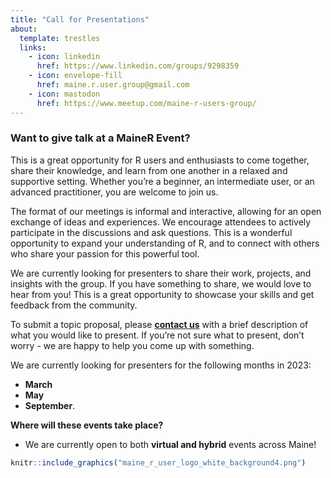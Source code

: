 ```yaml
---
title: "Call for Presentations"
about:
  template: trestles
  links:
    - icon: linkedin
      href: https://www.linkedin.com/groups/9298359
    - icon: envelope-fill
      href: maine.r.user.group@gmail.com
    - icon: mastodon
      href: https://www.meetup.com/maine-r-users-group/
---
```


### Want to give talk at a MaineR Event?

This is a great opportunity for R users and enthusiasts to come together, share their knowledge, and learn from one another in a relaxed and supportive setting. Whether you're a beginner, an intermediate user, or an advanced practitioner, you are welcome to join us.

The format of our meetings is informal and interactive, allowing for an open exchange of ideas and experiences. We encourage attendees to actively participate in the discussions and ask questions. This is a wonderful opportunity to expand your understanding of R, and to connect with others who share your passion for this powerful tool.

We are currently looking for presenters to share their work, projects, and insights with the group. If you have something to share, we would love to hear from you! This is a great opportunity to showcase your skills and get feedback from the community.

To submit a topic proposal, please [**contact us**](maine.r.user.group@gmail.com) with a brief description of what you would like to present. If you're not sure what to present, don't worry - we are happy to help you come up with something.


We are currently looking for presenters for the following months in 2023: 

- **March**
- **May**
- **September**.


**Where will these events take place?**

- We are currently open to both **virtual and hybrid** events across Maine!






```r

knitr::include_graphics("maine_r_user_logo_white_background4.png")

```